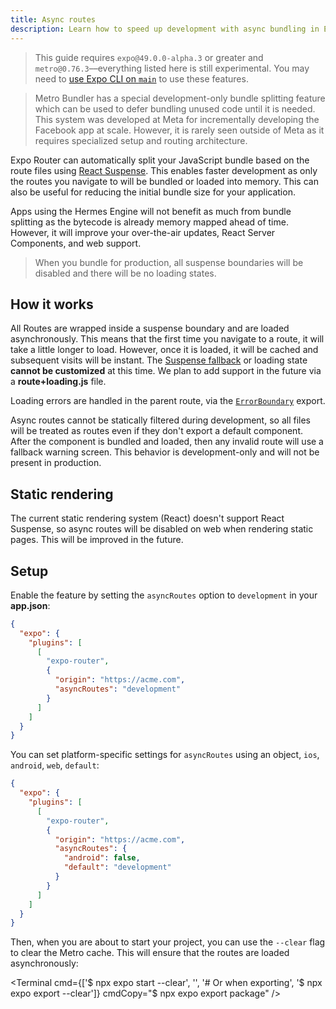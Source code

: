 ```yaml
---
title: Async routes
description: Learn how to speed up development with async bundling in Expo Router.
---
```



> This guide requires `expo@49.0.0-alpha.3` or greater and `metro@0.76.3`––everything listed here is still experimental. You may need to [use Expo CLI on `main`](https://github.com/expo/expo/tree/main/packages/%40expo/cli#contributing) to use these features.

> Metro Bundler has a special development-only bundle splitting feature which can be used to defer bundling unused code until it is needed. This system was developed at Meta for incrementally developing the Facebook app at scale. However, it is rarely seen outside of Meta as it requires specialized setup and routing architecture.

Expo Router can automatically split your JavaScript bundle based on the route files using [React Suspense](https://react.dev/reference/react/Suspense). This enables faster development as only the routes you navigate to will be bundled or loaded into memory. This can also be useful for reducing the initial bundle size for your application.

Apps using the Hermes Engine will not benefit as much from bundle splitting as the bytecode is already memory mapped ahead of time. However, it will improve your over-the-air updates, React Server Components, and web support.

> When you bundle for production, all suspense boundaries will be disabled and there will be no loading states.

## How it works

All Routes are wrapped inside a suspense boundary and are loaded asynchronously. This means that the first time you navigate to a route, it will take a little longer to load. However, once it is loaded, it will be cached and subsequent visits will be instant. The [Suspense fallback](https://react.dev/reference/react/Suspense#displaying-a-fallback-while-content-is-loading) or loading state **cannot be customized** at this time. We plan to add support in the future via a **route+loading.js** file.

Loading errors are handled in the parent route, via the [`ErrorBoundary`](/router/routing/errors) export.

Async routes cannot be statically filtered during development, so all files will be treated as routes even if they don't export a default component. After the component is bundled and loaded, then any invalid route will use a fallback warning screen. This behavior is development-only and will not be present in production.

## Static rendering

The current static rendering system (React) doesn't support React Suspense, so async routes will be disabled on web when rendering static pages. This will be improved in the future.

## Setup

Enable the feature by setting the `asyncRoutes` option to `development` in your **app.json**:

```json app.json
{
  "expo": {
    "plugins": [
      [
        "expo-router",
        {
          "origin": "https://acme.com",
          "asyncRoutes": "development"
        }
      ]
    ]
  }
}
```

You can set platform-specific settings for `asyncRoutes` using an object, `ios`, `android`, `web`, `default`:

```json app.json
{
  "expo": {
    "plugins": [
      [
        "expo-router",
        {
          "origin": "https://acme.com",
          "asyncRoutes": {
            "android": false,
            "default": "development"
          }
        }
      ]
    ]
  }
}
```

Then, when you are about to start your project, you can use the `--clear` flag to clear the Metro cache. This will ensure that the routes are loaded asynchronously:

<Terminal
  cmd={['$ npx expo start --clear', '', '# Or when exporting', '$ npx expo export --clear']}
  cmdCopy="$ npx expo export package"
/>
